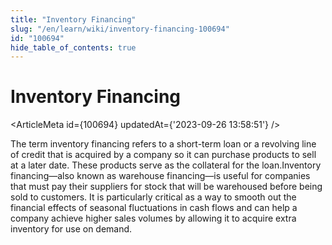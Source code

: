 ```yaml
---
title: "Inventory Financing"
slug: "/en/learn/wiki/inventory-financing-100694"
id: "100694"
hide_table_of_contents: true
---
```



# Inventory Financing

<ArticleMeta id={100694} updatedAt={'2023-09-26 13:58:51'} />
<div className='border-solid border-b border-t-0 my-4 border-[var(--ifm-color-gray-300)]' />

The term inventory financing refers to a short-term loan or a revolving line of credit that is acquired by a company so it can purchase products to sell at a later date. These products serve as the collateral for the loan.Inventory financing—also known as warehouse financing—is useful for companies that must pay their suppliers for stock that will be warehoused before being sold to customers. It is particularly critical as a way to smooth out the financial effects of seasonal fluctuations in cash flows and can help a company achieve higher sales volumes by allowing it to acquire extra inventory for use on demand.
